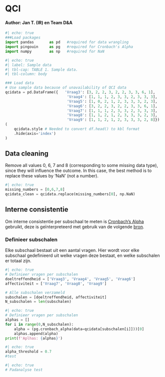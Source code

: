 
# QCI
#### Author: Jan T. (IR) en Team D&A

```python
#| echo: true
###Load packages
import pandas       as pd   #required for data wrangling
import pingouin     as pg   #required for Cronbach's Alpha
import numpy        as np   #required for NaN
```

```python
#| echo: true
#| label: Sample data
#| tbl-cap: TABLE 1. Sample data.
#| tbl-column: body

### Load data
# Use sample data because of unavailability of QCI data
qcidata = pd.DataFrame({   'Vraag3': [3, 2, 2, 3, 2, 2, 3, 3, 6, 1],
                            'Vraag4': [1, 1, 1, 2, 3, 3, 2, 3, 3, 3],
                            'Vraag5': [1, 0, 2, 1, 2, 3, 3, 3, 2, 3],
                            'Vraag6': [3, 2, 2, 3, 2, 2, 3, 3, 6, 1],
                            'Vraag7': [1, 1, 1, 2, 3, 3, 2, 3, 3, 3],
                            'Vraag8': [1, 1, 2, 1, 2, 3, 3, 3, 2, 3],
                            'Vraag9': [1, 1, 2, 1, 2, 3, 3, 3, 2, 8]})
(
    qcidata.style # Needed to convert df.head() to kbl format
    .hide(axis='index')
)

``` 

## Data cleaning
Remove all values 0, 6, 7 and 8 (corresponding to some missing data type), since they will influence the outcome. In this case, the best method is to replace these values by 'NaN' (not a number). 

```python
#| echo: true
missing_numbers = [0,6,7,8]
qcidata_clean = qcidata.replace(missing_numbers[0], np.NaN)
``` 

## Interne consistentie
Om interne consistentie per subschaal te meten is [Cronbach's Alpha](https://www.scribbr.nl/statistiek/cronbachs-alpha/) gebruikt, deze is geïnterpreteerd met gebruik van de volgende [bron](https://towardsdatascience.com/cronbachs-alpha-theory-and-application-in-python-d2915dd63586).

### Definieer subschalen
Elke subschaal bestaat uit een aantal vragen. Hier wordt voor elke subschaal gedefinieerd uit welke vragen deze bestaat, en welke subschalen er totaal zijn. 


```python
#| echo: true
# Definieer vragen per subschalen
doeltreffendheid = ['Vraag3', 'Vraag4', 'Vraag5', 'Vraag6']
affectiviteit = ['Vraag7', 'Vraag8', 'Vraag9']

# Alle subschalen verzameld
subschalen = [doeltreffendheid, affectiviteit]
N_subschalen = len(subschalen)
```


```python
#| echo: true
# Definieer vragen per subschalen
alphas = []
for i in range(0,N_subschalen):
    alpha = (pg.cronbach_alpha(data=qcidata[subschalen[i]]))[0]
    alphas.append(alpha)
print(f'Aplhas: {alphas}')

```

```python
#| echo: true
alpha_threshold = 0.7
#test

```


```python
#| echo: true
# Padanalyse test

```